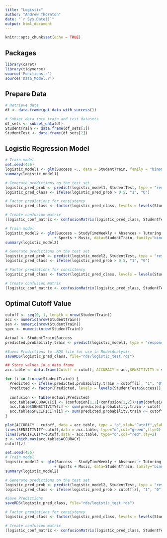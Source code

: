 ```yaml
---
title: "Logistic"
author: "Andrew Thornton"
date: "`r Sys.Date()`"
output: html_document
---
```


```r
knitr::opts_chunk$set(echo = TRUE)
```

## Packages
```r
library(caret)
library(tidyverse)
source('Functions.r')
source('Data_Model.r')
```

## Prepare Data
```r
# Retrieve data
df <- data.frame(get_data_with_success())

# Subset data into train and test datasets
df_sets <- subset_data(df)
StudentTrain <- data.frame(df_sets[1])
StudentTest <- data.frame(df_sets[2])
```

## Logistic Regression Model
```r
# Train model
set.seed(456)
logistic_model1 <- glm(Success ~., data = StudentTrain, family = "binomial")
summary(logistic_model1)

# Generate predictions on the test set
logistic_pred_prob <- predict(logistic_model1, StudentTest, type = "response")
logistic_pred_class <- ifelse(logistic_pred_prob > 0.5, "1", "0") 

# Factor predictions for consistency
logistic_pred_class <- factor(logistic_pred_class, levels = levels(StudentTest$Success))

# Create confusion matrix
(logistic_conf_matrix <- confusionMatrix(logistic_pred_class, StudentTest$Success))
```

```r
# Train model
logistic_model2 <- glm(Success ~ StudyTimeWeekly + Absences + Tutoring + ParentalSupport
                      + Sports + Music, data=StudentTrain, family="binomial")
summary(logistic_model2)

# Generate predictions on the test set
logistic_pred_prob <- predict(logistic_model2, StudentTest, type = "response")
logistic_pred_class <- ifelse(logistic_pred_prob > 0.5, "1", "0") 

# Factor predictions for consistency
logistic_pred_class <- factor(logistic_pred_class, levels = levels(StudentTest$Success))

# Create confusion matrix
(logistic_conf_matrix <- confusionMatrix(logistic_pred_class, StudentTest$Success))
```
## Optimal Cutoff Value
```r
cutoff <- seq(0, 1, length = nrow(StudentTrain))
acc <- numeric(nrow(StudentTrain))
sen <- numeric(nrow(StudentTrain))
spec <- numeric(nrow(StudentTrain))

Actual <- StudentTrain$Success
predicted.probability.train <- predict(logistic_model1, type = "response") 

#Saves Predictions to .RDS file for use in ModelAnalysis
saveRDS(logistic_pred_class, file="rds/logistic_test.rds")

## Store values in a data frame
acc.table <- data.frame(Cutoff = cutoff, ACCURACY = acc,SENSITIVITY = sen, SPECIFICITY = spec)

for (i in 1:nrow(StudentTrain)) {
  Predicted <- ifelse(predicted.probability.train > cutoff[i], "1", "0") 
  Predicted <- factor(Predicted, levels = levels(StudentTest$Success))
  
  confusion <- table(Actual,Predicted)
  acc.table$ACCURACY[i] <- (confusion[1,1]+confusion[2,2])/sum(confusion)
  acc.table$SENSITIVITY[i] <- sum(predicted.probability.train > cutoff[i] & Actual == "1")/sum(Actual == "1")
  acc.table$SPECIFICITY[i] <- sum(predicted.probability.train <= cutoff[i] & Actual == "0")/sum(Actual == "0")
}

plot(ACCURACY ~ cutoff, data = acc.table, type = "o",xlab="Cutoff",ylab="Accuracy",col="blue",lty=2, ylim=c(0,1))
lines(SENSITIVITY~cutoff,data = acc.table, type="o",col="green",lty=2)
lines(SPECIFICITY~cutoff,data = acc.table, type="o",col="red",lty=2)
z <- which.max(acc.table$ACCURACY)
cutoff[z]
```

```r
set.seed(456)
# Train model
logistic_model2 <- glm(Success ~ StudyTimeWeekly + Absences + Tutoring + ParentalSupport
                      + Sports + Music, data=StudentTrain, family="binomial")
summary(logistic_model2)

# Generate predictions on the test set
logistic_pred_prob <- predict(logistic_model2, StudentTest, type = "response")
logistic_pred_class <- ifelse(logistic_pred_prob > cutoff[z], "1", "0") 

#Save Predictions
saveRDS(logistic_pred_class, file="rds/logistic_test.rds")

# Factor predictions for consistency
logistic_pred_class <- factor(logistic_pred_class, levels = levels(StudentTest$Success))

# Create confusion matrix
(logistic_conf_matrix <- confusionMatrix(logistic_pred_class, StudentTest$Success))
```